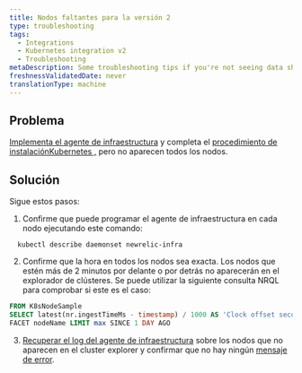 ```yaml
---
title: Nodos faltantes para la versión 2
type: troubleshooting
tags:
  - Integrations
  - Kubernetes integration v2
  - Troubleshooting
metaDescription: Some troubleshooting tips if you're not seeing data show up for your New Relic's Kubernetes integration.
freshnessValidatedDate: never
translationType: machine
---
```


## Problema

[Implementa el agente de infraestructura](/docs/infrastructure/infrastructure-monitoring/get-started/choose-infra-install-method/) y completa el [procedimiento de instalaciónKubernetes ,](/install/kubernetes/) pero no aparecen todos los nodos.

## Solución

Sigue estos pasos:

1. Confirme que puede programar el agente de infraestructura en cada nodo ejecutando este comando:

```shell
  kubectl describe daemonset newrelic-infra
```

2. Confirme que la hora en todos los nodos sea exacta. Los nodos que estén más de 2 minutos por delante o por detrás no aparecerán en el explorador de clústeres. Se puede utilizar la siguiente consulta NRQL para comprobar si este es el caso:

```sql
FROM K8sNodeSample
SELECT latest(nr.ingestTimeMs - timestamp) / 1000 AS 'Clock offset seconds'
FACET nodeName LIMIT max SINCE 1 DAY AGO
```

3. [Recuperar el log del agente de infraestructura](/docs/kubernetes-pixie/kubernetes-integration/advanced-configuration/k8s-version2/overview/#logs-version2) sobre los nodos que no aparecen en el cluster explorer y confirmar que no hay ningún [mensaje de error](/docs/kubernetes-pixie/kubernetes-integration/advanced-configuration/k8s-version2/errors/).